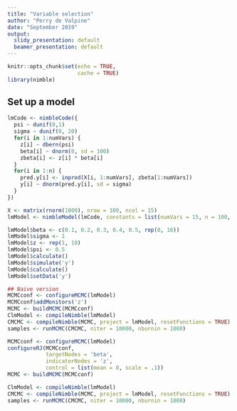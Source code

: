 ```yaml
---
title: "Variable selection"
author: "Perry de Valpine"
date: "September 2019"
output:
  slidy_presentation: default
  beamer_presentation: default
---
```

<style>
slides > slide {
  overflow-x: auto !important;
  overflow-y: auto !important;
}
</style>

```r
knitr::opts_chunk$set(echo = TRUE,
                      cache = TRUE)
library(nimble)
```

## Set up a model
```r
lmCode <- nimbleCode({
  psi ~ dunif(0,1)
  sigma ~ dunif(0, 20)
  for(i in 1:numVars) {
    z[i] ~ dbern(psi)
    beta[i] ~ dnorm(0, sd = 100)
    zbeta[i] <- z[i] * beta[i]
  }
  for(i in 1:n) {
    pred.y[i] <- inprod(X[i, 1:numVars], zbeta[1:numVars])
    y[i] ~ dnorm(pred.y[i], sd = sigma)
  }
})

X <- matrix(rnorm(1000), nrow = 100, ncol = 15)
lmModel <- nimbleModel(lmCode, constants = list(numVars = 15, n = 100, X = X))
```

```r
lmModel$beta <- c(0.1, 0.2, 0.3, 0.4, 0.5, rep(0, 10))
lmModel$sigma <- 1
lmModel$z <- rep(1, 10)
lmModel$psi <- 0.5
lmModel$calculate()
lmModel$simulate('y')
lmModel$calculate() 
lmModel$setData('y')
```

```r
## Naive version
MCMCconf <- configureMCMC(lmModel)
MCMCconf$addMonitors('z')
MCMC <- buildMCMC(MCMCconf)
ClmModel <- compileNimble(lmModel)
CMCMC <- compileNimble(MCMC, project = lmModel, resetFunctions = TRUE)
samples <- runMCMC(CMCMC, niter = 10000, nburnin = 1000)

```

```r
MCMCconf <- configureMCMC(lmModel)
configureRJ(MCMCconf,
            targetNodes = 'beta',
            indicatorNodes = 'z',
            control = list(mean = 0, scale = .1))
MCMC <- buildMCMC(MCMCconf)
```

```r
ClmModel <- compileNimble(lmModel)
CMCMC <- compileNimble(MCMC, project = lmModel, resetFunctions = TRUE)
samples <- runMCMC(CMCMC, niter = 10000, nburnin = 1000)
```